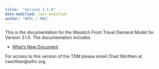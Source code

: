 ```yaml
---
title:  "Version 3.1.0"
date-modified: last-modified
author: "WFRC / MAG"
---
```


This is the documentation for the Wasatch Front Travel Demand Model for Version 3.1.0. The documentation includes:

 - [What's New Document](whats-new/v31-intro.qmd)

For access to this version of the TDM please email Chad Worthen at cworthen@wfrc.org.

